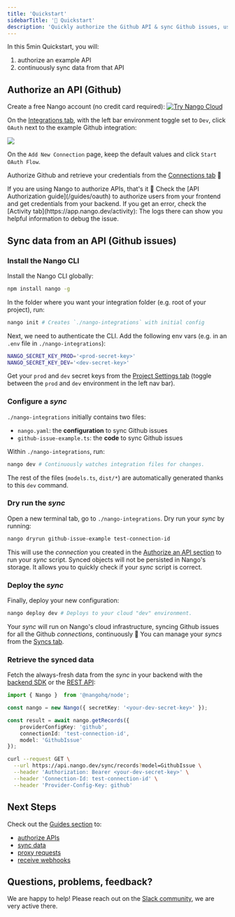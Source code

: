 ```yaml
---
title: 'Quickstart'
sidebarTitle: '🚀 Quickstart'
description: 'Quickly authorize the Github API & sync Github issues, using Nango.'
---
```


In this 5min Quickstart, you will: 
1. authorize an example API 
2. continuously sync data from that API

## Authorize an API (Github)

Create a free Nango account (no credit card required):
[![Try Nango Cloud](/images/nango-deploy-button.svg)](https://app.nango.dev/signup)

On the [Integrations tab](https://app.nango.dev), with the left bar environment toggle set to `Dev`, click `OAuth` next to the example Github integration:

<Frame>
  <img src="/images/quickstart/nango-oauth-button.png" />
</Frame>

On the `Add New Connection` page, keep the default values and click `Start OAuth Flow`.

Authorize Github and retrieve your credentials from the [Connections tab](https://app.nango.dev/connections) 🎉

<Tip>
If you are using Nango to authorize APIs, that's it 🙌 Check the [API Authorization guide](/guides/oauth) to authorize users from your frontend and get credentials from your backend.
</Tip>

<Info>
If you get an error, check the [Activity tab](https://app.nango.dev/activity): The logs there can show you helpful information to debug the issue.
</Info>

## Sync data from an API (Github issues)

### Install the Nango CLI

Install the Nango CLI globally: 
```bash
npm install nango -g
```

In the folder where you want your integration folder (e.g. root of your project), run:
```bash
nango init # Creates `./nango-integrations` with initial config
```

Next, we need to authenticate the CLI. Add the following env vars (e.g. in an `.env` file in `./nango-integrations`):
```bash
NANGO_SECRET_KEY_PROD='<prod-secret-key>'
NANGO_SECRET_KEY_DEV='<dev-secret-key>'
```

Get your `prod` and `dev` secret keys from the [Project Settings tab](https://app.nango.dev/project-settings) (toggle between the `prod` and `dev` environment in the left nav bar).

### Configure a _sync_

`./nango-integrations` initially contains two files:
- `nango.yaml`: the **configuration** to sync Github issues
- `github-issue-example.ts`: the **code** to sync Github issues

Within `./nango-integrations`, run:
```bash
nango dev # Continuously watches integration files for changes.
```

The rest of the files (`models.ts`, `dist/*`) are automatically generated thanks to this `dev` command.

### Dry run the _sync_

Open a new terminal tab, go to `./nango-integrations`. Dry run your _sync_ by running:

```bash
nango dryrun github-issue-example test-connection-id
```

This will use the _connection_ you created in the [Authorize an API section](#authorize-an-api-github) to run your _sync_ script. Synced objects will not be persisted in Nango's storage. It allows you to quickly check if your _sync_ script is correct.

### Deploy the _sync_

Finally, deploy your new configuration:

```bash
nango deploy dev # Deploys to your cloud "dev" environment.
```

Your _sync_ will run on Nango's cloud infrastructure, syncing Github issues for all the Github _connections_, continuously 🎉 You can manage your _syncs_ from the [Syncs tab](https://app.nango.dev/syncs).

### Retrieve the synced data

Fetch the always-fresh data from the _sync_ in your backend with the [backend SDK](/sdks) or the [REST API](/api-reference):

<Tabs>

<Tab title="Node SDK">

```ts
import { Nango }  from '@nangohq/node';

const nango = new Nango({ secretKey: '<your-dev-secret-key>' });

const result = await nango.getRecords({
    providerConfigKey: 'github',
    connectionId: 'test-connection-id',
    model: 'GithubIssue'
});
```
</Tab>

<Tab title="cURL">

```bash
curl --request GET \
  --url https://api.nango.dev/sync/records?model=GithubIssue \
  --header 'Authorization: Bearer <your-dev-secret-key>' \
  --header 'Connection-Id: test-connection-id' \
  --header 'Provider-Config-Key: github'
```
</Tab>

</Tabs>


## Next Steps

Check out the [Guides section](/guides) to:
- [authorize APIs](/guides/oauth)
- [sync data](/guides/sync)
- [proxy requests](/guides/proxy)
- [receive webhooks](/guides/webhooks)

## Questions, problems, feedback?

We are happy to help! Please reach out on the [Slack community](https://nango.dev/slack), we are very active there.



